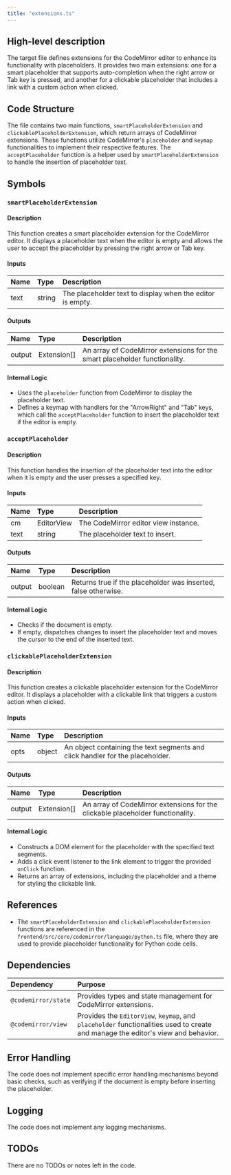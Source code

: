 ```yaml
---
title: "extensions.ts"
---
```


## High-level description

The target file defines extensions for the CodeMirror editor to enhance its functionality with placeholders. It provides two main extensions: one for a smart placeholder that supports auto-completion when the right arrow or Tab key is pressed, and another for a clickable placeholder that includes a link with a custom action when clicked.

## Code Structure

The file contains two main functions, `smartPlaceholderExtension` and `clickablePlaceholderExtension`, which return arrays of CodeMirror extensions. These functions utilize CodeMirror's `placeholder` and `keymap` functionalities to implement their respective features. The `acceptPlaceholder` function is a helper used by `smartPlaceholderExtension` to handle the insertion of placeholder text.

## Symbols

### `smartPlaceholderExtension`
#### Description
This function creates a smart placeholder extension for the CodeMirror editor. It displays a placeholder text when the editor is empty and allows the user to accept the placeholder by pressing the right arrow or Tab key.

#### Inputs
| Name | Type | Description |
|:-----|:-----|:------------|
| text | string | The placeholder text to display when the editor is empty. |

#### Outputs
| Name | Type | Description |
|:-----|:-----|:------------|
| output | Extension[] | An array of CodeMirror extensions for the smart placeholder functionality. |

#### Internal Logic
- Uses the `placeholder` function from CodeMirror to display the placeholder text.
- Defines a keymap with handlers for the "ArrowRight" and "Tab" keys, which call the `acceptPlaceholder` function to insert the placeholder text if the editor is empty.

### `acceptPlaceholder`
#### Description
This function handles the insertion of the placeholder text into the editor when it is empty and the user presses a specified key.

#### Inputs
| Name | Type | Description |
|:-----|:-----|:------------|
| cm | EditorView | The CodeMirror editor view instance. |
| text | string | The placeholder text to insert. |

#### Outputs
| Name | Type | Description |
|:-----|:-----|:------------|
| output | boolean | Returns true if the placeholder was inserted, false otherwise. |

#### Internal Logic
- Checks if the document is empty.
- If empty, dispatches changes to insert the placeholder text and moves the cursor to the end of the inserted text.

### `clickablePlaceholderExtension`
#### Description
This function creates a clickable placeholder extension for the CodeMirror editor. It displays a placeholder with a clickable link that triggers a custom action when clicked.

#### Inputs
| Name | Type | Description |
|:-----|:-----|:------------|
| opts | object | An object containing the text segments and click handler for the placeholder. |

#### Outputs
| Name | Type | Description |
|:-----|:-----|:------------|
| output | Extension[] | An array of CodeMirror extensions for the clickable placeholder functionality. |

#### Internal Logic
- Constructs a DOM element for the placeholder with the specified text segments.
- Adds a click event listener to the link element to trigger the provided `onClick` function.
- Returns an array of extensions, including the placeholder and a theme for styling the clickable link.

## References

- The `smartPlaceholderExtension` and `clickablePlaceholderExtension` functions are referenced in the `frontend/src/core/codemirror/language/python.ts` file, where they are used to provide placeholder functionality for Python code cells.

## Dependencies

| Dependency | Purpose |
|:-----------|:--------|
| `@codemirror/state` | Provides types and state management for CodeMirror extensions. |
| `@codemirror/view` | Provides the `EditorView`, `keymap`, and `placeholder` functionalities used to create and manage the editor's view and behavior. |

## Error Handling

The code does not implement specific error handling mechanisms beyond basic checks, such as verifying if the document is empty before inserting the placeholder.

## Logging

The code does not implement any logging mechanisms.

## TODOs

There are no TODOs or notes left in the code.